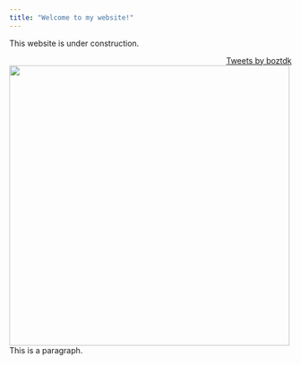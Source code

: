 ```yaml
---
title: "Welcome to my website!"
---
```


This website is under construction.


<aside align="right">
  <a class="twitter-timeline" data-width="200"  data-height="800" href="https://twitter.com/boztdk?ref_src=twsrc%5Etfw">Tweets by boztdk</a> <script 
async src="https://platform.twitter.com/widgets.js" charset="utf-8"></script>
</aside>


<aside align="left">
  <img src="cartoon.png" width=500>
</aside>


<aside align="left">
This is a paragraph.
</aside>














